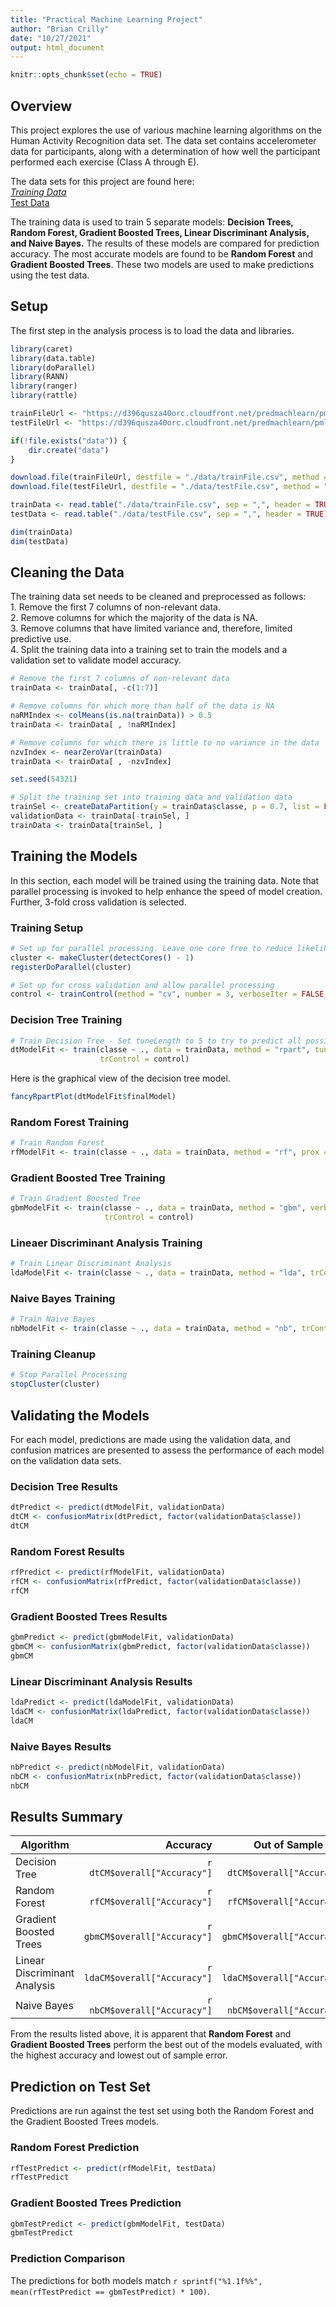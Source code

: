 ```yaml
---
title: "Practical Machine Learning Project"
author: "Brian Crilly"
date: "10/27/2021"
output: html_document
---
```


```r
knitr::opts_chunk$set(echo = TRUE)
```

## Overview
This project explores the use of various machine learning algorithms on the Human Activity Recognition data set. The data set contains accelerometer data for participants, along with a determination of how well the participant performed each exercise (Class A through E).

The data sets for this project are found here:  
*[Training Data](https://d396qusza40orc.cloudfront.net/predmachlearn/pml-training.csv)  
*[Test Data](https://d396qusza40orc.cloudfront.net/predmachlearn/pml-testing.csv)  

The training data is used to train 5 separate models: **Decision Trees, Random Forest, Gradient Boosted Trees, Linear Discriminant Analysis, and Naive Bayes.** The results of these models are compared for prediction accuracy. The most accurate models are found to be **Random Forest** and **Gradient Boosted Trees**. These two models are used to make predictions using the test data.

## Setup
The first step in the analysis process is to load the data and libraries.

```r
library(caret)
library(data.table)
library(doParallel)
library(RANN)
library(ranger)
library(rattle)
```
```r
trainFileUrl <- "https://d396qusza40orc.cloudfront.net/predmachlearn/pml-training.csv"
testFileUrl <- "https://d396qusza40orc.cloudfront.net/predmachlearn/pml-testing.csv"

if(!file.exists("data")) {
    dir.create("data")
}

download.file(trainFileUrl, destfile = "./data/trainFile.csv", method = "curl")
download.file(testFileUrl, destfile = "./data/testFile.csv", method = "curl")

trainData <- read.table("./data/trainFile.csv", sep = ",", header = TRUE)
testData <- read.table("./data/testFile.csv", sep = ",", header = TRUE)

dim(trainData)
dim(testData)
```

## Cleaning the Data
The training data set needs to be cleaned and preprocessed as follows:  
1. Remove the first 7 columns of non-relevant data.  
2. Remove columns for which the majority of the data is NA.  
3. Remove columns that have limited variance and, therefore, limited predictive use.  
4. Split the training data into a training set to train the models and a validation set to validate model accuracy.    

```r
# Remove the first 7 columns of non-relevant data
trainData <- trainData[, -c(1:7)]

# Remove columns for which more than half of the data is NA
naRMIndex <- colMeans(is.na(trainData)) > 0.5
trainData <- trainData[ , !naRMIndex]

# Remove columns for which there is little to no variance in the data
nzvIndex <- nearZeroVar(trainData)
trainData <- trainData[ , -nzvIndex]

set.seed(54321)

# Split the training set into training data and validation data
trainSel <- createDataPartition(y = trainData$classe, p = 0.7, list = FALSE)
validationData <- trainData[-trainSel, ]
trainData <- trainData[trainSel, ]
```

## Training the Models
In this section, each model will be trained using the training data. Note that parallel processing is invoked to help enhance the speed of model creation.  Further, 3-fold cross validation is selected.

### Training Setup

```r
# Set up for parallel processing. Leave one core free to reduce likelihood of crashing
cluster <- makeCluster(detectCores() - 1)
registerDoParallel(cluster)

# Set up for cross validation and allow parallel processing
control <- trainControl(method = "cv", number = 3, verboseIter = FALSE, allowParallel = TRUE)
```

### Decision Tree Training

```r
# Train Decision Tree - Set tuneLength to 5 to try to predict all possible outcomes (A through E)
dtModelFit <- train(classe ~ ., data = trainData, method = "rpart", tuneLength = 5,
                    trControl = control)
```

Here is the graphical view of the decision tree model.

```r
fancyRpartPlot(dtModelFit$finalModel)
```

### Random Forest Training

```r
# Train Random Forest
rfModelFit <- train(classe ~ ., data = trainData, method = "rf", prox = TRUE, trControl = control)
```

### Gradient Boosted Tree Training

```r
# Train Gradient Boosted Tree
gbmModelFit <- train(classe ~ ., data = trainData, method = "gbm", verbose = FALSE,
                     trControl = control)
```

### Lineaer Discriminant Analysis Training

```r
# Train Linear Discriminant Analysis
ldaModelFit <- train(classe ~ ., data = trainData, method = "lda", trControl = control)
```

### Naive Bayes Training

```r
# Train Naive Bayes
nbModelFit <- train(classe ~ ., data = trainData, method = "nb", trControl = control)
```

### Training Cleanup

```r
# Stop Parallel Processing
stopCluster(cluster)
```

## Validating the Models
For each model, predictions are made using the validation data, and confusion matrices are presented to assess the performance of each model on the validation data sets.  

### Decision Tree Results

```r
dtPredict <- predict(dtModelFit, validationData)
dtCM <- confusionMatrix(dtPredict, factor(validationData$classe))
dtCM
```

### Random Forest Results

```r
rfPredict <- predict(rfModelFit, validationData)
rfCM <- confusionMatrix(rfPredict, factor(validationData$classe))
rfCM
```

### Gradient Boosted Trees Results

```r
gbmPredict <- predict(gbmModelFit, validationData)
gbmCM <- confusionMatrix(gbmPredict, factor(validationData$classe))
gbmCM
```

### Linear Discriminant Analysis Results

```r
ldaPredict <- predict(ldaModelFit, validationData)
ldaCM <- confusionMatrix(ldaPredict, factor(validationData$classe))
ldaCM
```

### Naive Bayes Results

```r
nbPredict <- predict(nbModelFit, validationData)
nbCM <- confusionMatrix(nbPredict, factor(validationData$classe))
nbCM
```

## Results Summary

Algorithm | Accuracy | Out of Sample Error
----------|---------:|--------------------:
Decision Tree | `r dtCM$overall["Accuracy"]` | `r 1 - dtCM$overall["Accuracy"]`
Random Forest | `r rfCM$overall["Accuracy"]` | `r 1 - rfCM$overall["Accuracy"]`
Gradient Boosted Trees | `r gbmCM$overall["Accuracy"]` | `r 1 - gbmCM$overall["Accuracy"]`
Linear Discriminant Analysis | `r ldaCM$overall["Accuracy"]` | `r 1 - ldaCM$overall["Accuracy"]`
Naive Bayes | `r nbCM$overall["Accuracy"]` | `r 1 - nbCM$overall["Accuracy"]`

From the results listed above, it is apparent that **Random Forest** and **Gradient Boosted Trees** perform the best out of the models evaluated, with the highest accuracy and lowest out of sample error.

## Prediction on Test Set

Predictions are run against the test set using both the Random Forest and the Gradient Boosted Trees models.  

### Random Forest Prediction

```r
rfTestPredict <- predict(rfModelFit, testData)
rfTestPredict

```

### Gradient Boosted Trees Prediction

```r
gbmTestPredict <- predict(gbmModelFit, testData)
gbmTestPredict
```

### Prediction Comparison

The predictions for both models match 
`r sprintf("%1.1f%%", mean(rfTestPredict == gbmTestPredict) * 100)`.